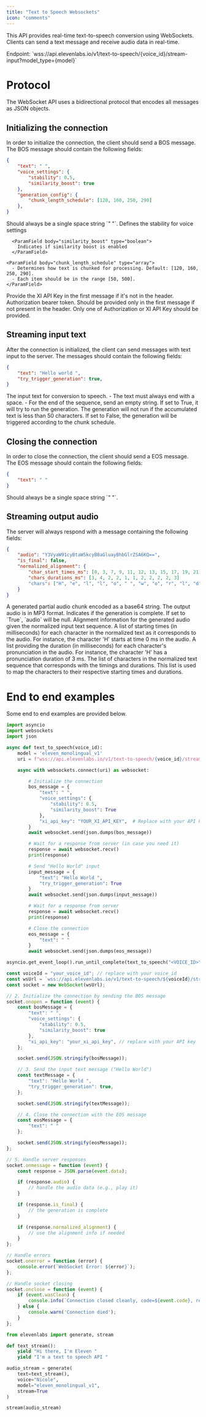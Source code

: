 ```yaml
---
title: "Text to Speech Websockets"
icon: "comments"
---
```


This API provides real-time text-to-speech conversion using WebSockets. Clients can send a text message and receive audio data in real-time.

<Note>
Endpoint: `wss://api.elevenlabs.io/v1/text-to-speech/{voice_id}/stream-input?model_type={model}`
</Note>

# Protocol

The WebSocket API uses a bidirectional protocol that encodes all messages as JSON objects.

## Initializing the connection

In order to initialize the connection, the client should send a BOS message. The BOS message should contain the following fields:


```json Beginning of Sequence (BOS) message
{
    "text": " ",
    "voice_settings": {
        "stability": 0.5,
        "similarity_boost": true
    },
    "generation_config": {
        "chunk_length_schedule": [120, 160, 250, 290]
    },
}
```

<ParamField body="text" type="string" required>
    Should always be a single space string `" "`.
</ParamField>

<ParamField body="voice_settings" type="object" >
  <Expandable title="properties">
      <ParamField body="stability" type="number" >
        Defines the stability for voice settings
      </ParamField>

      <ParamField body="similarity_boost" type="boolean">
        Indicates if similarity boost is enabled
      </ParamField>
  </Expandable>
</ParamField>

<ParamField body="generation_config" type="object">
  <Expandable title="properties">

    <ParamField body="chunk_length_schedule" type="array">
      - Determines how text is chunked for processing. Default: [120, 160, 250, 290].
      - Each item should be in the range [50, 500].
    </ParamField>

  </Expandable>
</ParamField>

<ParamField body="xi_api_key" type="string">
    Provide the XI API Key in the first message if it's not in the header.
</ParamField>

<ParamField body="authorization" type="string">
    Authorization bearer token. Should be provided only in the first message if not present in the header.
</ParamField>

<Note>
Only one of Authorization or XI API Key should be provided.
</Note>


## Streaming input text

After the connection is initialized, the client can send messages with text input to the server. The messages should contain the following fields:


```json Input message
{
    "text": "Hello world ",
    "try_trigger_generation": true,
}
```


<ParamField body="text" type="string" required>
  The input text for conversion to speech.
  <Expandable title="notes">
    - The text must always end with a space.
    - For the end of the sequence, send an empty string.
  </Expandable>
</ParamField>

<ParamField body="try_trigger_generation" type="boolean">
  If set to True, it will try to run the generation. The generation will not run if the accumulated text is less than 50 characters. If set to False, the generation will be triggered according to the chunk schedule.
</ParamField>


## Closing the connection

In order to close the connection, the client should send a EOS message. The EOS message should contain the following fields:


```json End of Sequence (EOS) message
{
    "text": " "
}
```

<ParamField body="text" type="string" required>
    Should always be a single space string `" "`.
</ParamField>



## Streaming output audio

The server will always respond with a message containing the following fields:

```json Response message
{
    "audio": "Y3VyaW91cyBtaW5kcyB0aGluayBhbGlrZSA6KQ==",
    "is_final": false,
    "normalized_alignment": {
        "char_start_times_ms": [0, 3, 7, 9, 11, 12, 13, 15, 17, 19, 21],
        "chars_durations_ms": [3, 4, 2, 2, 1, 1, 2, 2, 2, 2, 3]
        "chars": ["H", "e", "l", "l", "o", " ", "w", "o", "r", "l", "d"]
    }
}
```

<ResponseField name="audio" type="string" optional="true">
  A generated partial audio chunk encoded as a base64 string. The output audio is in MP3 format.
</ResponseField>

<ResponseField name="is_final" type="boolean" optional="true">
  Indicates if the generation is complete. If set to `True`, `audio` will be null.
</ResponseField>

<ResponseField name="normalized_alignment" type="string" optional="true">
  Alignment information for the generated audio given the normalized input text sequence.
  <Expandable title="properties">

  <ParamField body="char_start_times_ms" type="array">
    A list of starting times (in milliseconds) for each character in the normalized text as it corresponds to the audio. For instance, the character 'H' starts at time 0 ms in the audio.
  </ParamField>

  <ParamField body="chars_durations_ms" type="array">
    A list providing the duration (in milliseconds) for each character's pronunciation in the audio. For instance, the character 'H' has a pronunciation duration of 3 ms.
  </ParamField>

  <ParamField body="chars" type="array">
    The list of characters in the normalized text sequence that corresponds with the timings and durations. This list is used to map the characters to their respective starting times and durations.
  </ParamField>
  </Expandable>
</ResponseField>


# End to end examples

Some end to end examples are provided below.

<CodeGroup>

```python Python websockets
import asyncio
import websockets
import json

async def text_to_speech(voice_id):
    model = 'eleven_monolingual_v1'
    uri = f"wss://api.elevenlabs.io/v1/text-to-speech/{voice_id}/stream-input?model_type={model}"

    async with websockets.connect(uri) as websocket:

        # Initialize the connection
        bos_message = {
            "text": " ",
            "voice_settings": {
                "stability": 0.5,
                "similarity_boost": True
            },
            "xi_api_key": "YOUR_XI_API_KEY",  # Replace with your API key
        }
        await websocket.send(json.dumps(bos_message))

        # Wait for a response from server (in case you need it)
        response = await websocket.recv()
        print(response)

        # Send "Hello World" input
        input_message = {
            "text": "Hello World ",
            "try_trigger_generation": True
        }
        await websocket.send(json.dumps(input_message))

        # Wait for a response from server
        response = await websocket.recv()
        print(response)

        # Close the connection
        eos_message = {
            "text": " "
        }
        await websocket.send(json.dumps(eos_message))

asyncio.get_event_loop().run_until_complete(text_to_speech("<VOICE_ID>"))
```

```javascript Javascript websockets
const voiceId = "your_voice_id"; // replace with your voice_id
const wsUrl = `wss://api.elevenlabs.io/v1/text-to-speech/${voiceId}/stream-input`;
const socket = new WebSocket(wsUrl);

// 2. Initialize the connection by sending the BOS message
socket.onopen = function (event) {
    const bosMessage = {
        "text": " ",
        "voice_settings": {
            "stability": 0.5,
            "similarity_boost": true
        },
        "xi_api_key": "your_xi_api_key", // replace with your API key
    };

    socket.send(JSON.stringify(bosMessage));

    // 3. Send the input text message ("Hello World")
    const textMessage = {
        "text": "Hello World ",
        "try_trigger_generation": true,
    };

    socket.send(JSON.stringify(textMessage));

    // 4. Close the connection with the EOS message
    const eosMessage = {
        "text": " "
    };

    socket.send(JSON.stringify(eosMessage));
};

// 5. Handle server responses
socket.onmessage = function (event) {
    const response = JSON.parse(event.data);

    if (response.audio) {
        // handle the audio data (e.g., play it)
    }

    if (response.is_final) {
        // the generation is complete
    }

    if (response.normalized_alignment) {
        // use the alignment info if needed
    }
};

// Handle errors
socket.onerror = function (error) {
    console.error(`WebSocket Error: ${error}`);
};

// Handle socket closing
socket.onclose = function (event) {
    if (event.wasClean) {
        console.info(`Connection closed cleanly, code=${event.code}, reason=${event.reason}`);
    } else {
        console.warn('Connection died');
    }
};
```

```python elevenlabs-python
from elevenlabs import generate, stream

def text_stream():
    yield "Hi there, I'm Eleven "
    yield "I'm a text to speech API "

audio_stream = generate(
    text=text_stream(),
    voice="Nicole",
    model="eleven_monolingual_v1",
    stream=True
)

stream(audio_stream)
```
</CodeGroup>